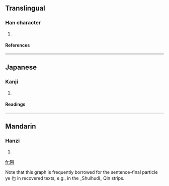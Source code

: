 ==Translingual==
===Han character===
{{Han char|rn=79|rad=殳|as=07|sn=11|four=|canj=尸大竹弓水 (SKHNE), X尸大竹弓 (XSKHN)}}
# {{defn|Han|sort=殳07}}
====References====
{{Han ref|kx=0585.070|dkj=16634|dj=0978.010|hdz=32159.090|uh=6BB9|ud=27577}}

----
==Japanese==
===Kanji===
{{ja-kanji|grade=|rs=殳07}}
# {{defn|Japanese}} 
====Readings====
{{ja-readings|on=[[えい]] (ei)|kun=[[うちあたるこえ]] (uchiatarukoe), [[みにくいすがた]] (minikuisugata)}}

----
==Mandarin==
===Hanzi===
{{cmn-hanzi|pin=[[yì]] (yi4)|wg=i<sup>4</sup>}}
# {{defn|Mandarin}}

[[fr:殹]]

Note that this graph is frequently borrowed for the sentence-final particle ye 也 in recovered texts, e.g., in the _Shuihudi_ Qin strips.